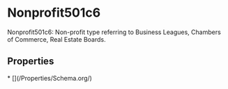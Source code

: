   
# Nonprofit501c6

Nonprofit501c6: Non-profit type referring to Business Leagues, Chambers of Commerce, Real Estate Boards.

## Properties

<Grid>
* [](/Properties/Schema.org/)
</Grid>

